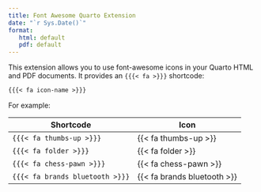```yaml
---
title: Font Awesome Quarto Extension
date: "`r Sys.Date()`"
format:
   html: default
   pdf: default
---
```


This extension allows you to use font-awesome icons in your Quarto HTML
and PDF documents. It provides an `{{{< fa >}}}` shortcode:

``` markdown
{{{< fa icon-name >}}}
```

For example:

| Shortcode                       | Icon                        |
|---------------------------------|-----------------------------|
| `{{{< fa thumbs-up >}}}`        | {{< fa thumbs-up >}}        |
| `{{{< fa folder >}}}`           | {{< fa folder >}}           |
| `{{{< fa chess-pawn >}}}`       | {{< fa chess-pawn >}}       |
| `{{{< fa brands bluetooth >}}}` | {{< fa brands bluetooth >}} |
